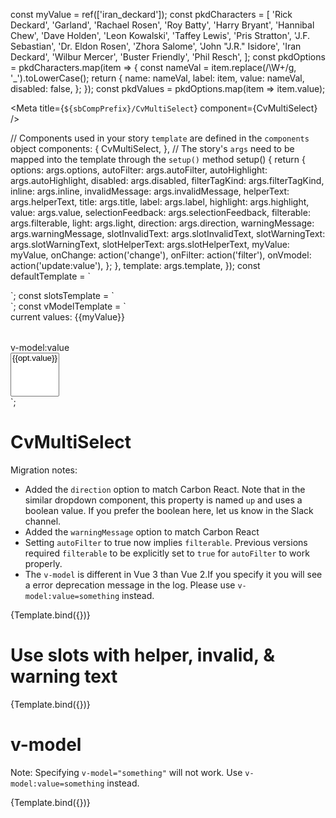 const myValue = ref(['iran_deckard']);
const pkdCharacters = [
  'Rick Deckard',
  'Garland',
  'Rachael Rosen',
  'Roy Batty',
  'Harry Bryant',
  'Hannibal Chew',
  'Dave Holden',
  'Leon Kowalski',
  'Taffey Lewis',
  'Pris Stratton',
  'J.F. Sebastian',
  'Dr. Eldon Rosen',
  'Zhora Salome',
  'John "J.R." Isidore',
  'Iran Deckard',
  'Wilbur Mercer',
  'Buster Friendly',
  'Phil Resch',
];
const pkdOptions = pkdCharacters.map(item => {
  const nameVal = item.replace(/\W+/g, '_').toLowerCase();
  return {
    name: nameVal,
    label: item,
    value: nameVal,
    disabled: false,
  };
});
const pkdValues = pkdOptions.map(item => item.value);

<Meta title={`${sbCompPrefix}/CvMultiSelect`} component={CvMultiSelect} />

  // Components used in your story `template` are defined in the `components` object
  components: {
    CvMultiSelect,
  },
  // The story's `args` need to be mapped into the template through the `setup()` method
  setup() {
    return {
      options: args.options,
      autoFilter: args.autoFilter,
      autoHighlight: args.autoHighlight,
      disabled: args.disabled,
      filterTagKind: args.filterTagKind,
      inline: args.inline,
      invalidMessage: args.invalidMessage,
      helperText: args.helperText,
      title: args.title,
      label: args.label,
      highlight: args.highlight,
      value: args.value,
      selectionFeedback: args.selectionFeedback,
      filterable: args.filterable,
      light: args.light,
      direction: args.direction,
      warningMessage: args.warningMessage,
      slotInvalidText: args.slotInvalidText,
      slotWarningText: args.slotWarningText,
      slotHelperText: args.slotHelperText,
      myValue: myValue,
      onChange: action('change'),
      onFilter: action('filter'),
      onVmodel: action('update:value'),
    };
  },
  template: args.template,
});
const defaultTemplate = `
  <div :style="{width: '19rem', paddingTop: direction==='top' ? '90px' : undefined}">
  <cv-multi-select
  :autoFilter="autoFilter"
  :autoHighlight="autoHighlight"
  :direction="direction"
  :disabled="disabled"
  :filterable="filterable"
  :filterTagKind="filterTagKind"
  :helperText="helperText"
  :highlight="highlight"
  :inline="inline"
  :invalidMessage="invalidMessage"
  :label="label"
  :light="light"
  :options="options"
  :selectionFeedback="selectionFeedback"
  :title="title"
  :value="value"
  :warningMessage="warningMessage"
  @change="onChange"
  @filter="onFilter"
  >
  </cv-multi-select>
  </div>
`;
const slotsTemplate = `
  <div :style="{width: '19rem'}">
  <cv-multi-select
  :label="label"
  :options="options"
  :title="title"
  @change="onChange"
  @filter="onFilter"
  >
    <template v-if="slotInvalidText" v-slot:invalid-message>That is <span style="font-weight:900">NOT</span> a replicant</template>
    <template v-if="slotWarningText" v-slot:warning-message>Are you sure that is a <span style="font-variant-caps: petite-caps;">Replicant</span></template>
    <template v-if="slotHelperText" v-slot:helper-text>Help Rick Deckard <span style="font-variant: small-caps;">“retire”</span> rogue androids</template>
  </cv-multi-select>
  </div>
`;
const vModelTemplate = `
  <div :style="{width: '19rem'}">
  <div>current values: {{myValue}} </div>
  <cv-multi-select
  :label="label"
  :options="options"
  :title="title"
  v-model:value="myValue"
  @change="onChange"
  @filter="onFilter"
  >
  </cv-multi-select>
  <div style="margin-top:2rem">
    <div>v-model:value</div>
    <select name="cars" id="cars" v-model="myValue" multiple>
      <option v-for="opt in options" :key="opt.value" :value="opt.value">{{opt.value}}</option>
    </select>
  </div>
  </div>
`;

# CvMultiSelect

Migration notes:

- Added the `direction` option to match Carbon React. Note that in the similar dropdown component,
  this property is named `up` and uses a boolean value. If you prefer the boolean here,
  let us know in the Slack channel.
- Added the `warningMessage` option to match Carbon React
- Setting `autoFilter` to true now implies `filterable`. Previous versions required `filterable` to
  be explicitly set to `true` for `autoFilter` to work properly.
- The `v-model` is different in Vue 3 than Vue 2.If you specify it you will see a error deprecation message in the log.
  Please use `v-model:value=something` instead.

<Canvas>
  <Story
    name="Default"
    parameters={{
      controls: {
        exclude: [
          'change',
          'filter',
          'helper-text',
          'invalid-message',
          'modelValue',
          'template',
          'update:modelValue',
          'update:value',
          'warning-message',
        ],
      },
      docs: { source: { code: defaultTemplate } },
    }}
    args={{
      template: defaultTemplate,
      options: pkdOptions,
      light: false,
      label: 'Choose replicants',
      helperText: 'Do Androids Dream of Electric Sheep?',
      title: 'Characters',
      disabled: false,
    }}
    argTypes={{
      filterTagKind: {
        control: 'select',
        default: 'high-contrast',
        options: tagKinds,
      },
      highlight: {
        control: 'select',
        default: undefined,
        options: ['', ...pkdValues],
      },
      selectionFeedback: {
        control: 'select',
        default: 'top-after-reopen',
        options: selectionFeedbackOptions,
        table: { defaultValue: { summary: 'top-after-reopen' } },
      },
      light: {
        description: '`true` to use the light version.',
        table: { category: 'props', defaultValue: { summary: false } },
      },
      direction: {
        control: 'select',
        default: 'bottom',
        options: DIRECTIONS,
        table: { defaultValue: { summary: 'bottom' } },
      },
      options: {
        description: `options in the form [{ label: '', value: '', name: '', disabled: false}]`,
        control: 'inline-radio',
        options: [],
      },
      value: {
        control: 'multi-select',
        options: pkdValues,
      },
    }}
  >
    {Template.bind({})}
  </Story>
</Canvas>

# Use slots with helper, invalid, & warning text

<Canvas>
  <Story
    name="Slots"
    parameters={{
      controls: {
        exclude: [
          'autoFilter',
          'autoHighlight',
          'change',
          'direction',
          'filter',
          'filterTagKind',
          'filterable',
          'helper-text',
          'helperText',
          'highlight',
          'inline',
          'invalid-message',
          'invalidMessage',
          'light',
          'modelValue',
          'options',
          'selectionFeedback',
          'template',
          'update:modelValue',
          'update:value',
          'value',
          'warning-message',
          'warningMessage',
        ],
      },
      docs: { source: { code: slotsTemplate } },
    }}
    args={{
      template: slotsTemplate,
      options: pkdOptions,
      label: 'Choose replicants',
      title: 'Characters',
      slotInvalidText: false,
      slotWarningText: false,
      slotHelperText: true,
    }}
    argTypes={{}}
  >
    {Template.bind({})}
  </Story>
</Canvas>

# v-model

Note: Specifying `v-model="something"` will not work. Use `v-model:value=something` instead.

<Canvas>
  <Story
    name="v-model"
    parameters={{
      controls: {
        exclude: [
          'autoFilter',
          'autoHighlight',
          'change',
          'direction',
          'disabled',
          'filter',
          'filterTagKind',
          'filterable',
          'helper-text',
          'helperText',
          'highlight',
          'inline',
          'invalid-message',
          'invalidMessage',
          'light',
          'modelValue',
          'options',
          'selectionFeedback',
          'template',
          'update:modelValue',
          'update:value',
          'value',
          'warning-message',
          'warningMessage',
        ],
      },
      docs: { source: { code: vModelTemplate } },
    }}
    args={{
      template: vModelTemplate,
      options: pkdOptions,
      light: false,
      label: 'Choose replicants',
      helperText: 'Do Androids Dream of Electric Sheep?',
      title: 'Characters',
    }}
    argTypes={{
      options: {
        description: `options in the form [{ label: '', value: '', name: '', disabled: false}]`,
        control: 'inline-radio',
        options: [],
      },
      value: {
        control: 'multi-select',
        options: pkdValues,
      },
    }}
  >
    {Template.bind({})}
  </Story>
</Canvas>
